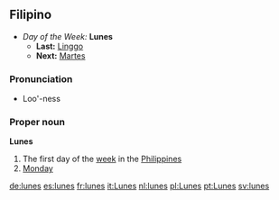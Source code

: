 ==Filipino==
*''Day of the Week:'' '''Lunes'''
**'''Last:''' [[Linggo]]
**'''Next:''' [[Martes]]

===Pronunciation===
*Loo'-ness

===Proper noun===
'''Lunes'''
#The first day of the [[week]] in the [[Philippines]]
#[[Monday]]

[[de:lunes]]
[[es:lunes]]
[[fr:lunes]]
[[it:Lunes]]
[[nl:lunes]]
[[pl:Lunes]]
[[pt:Lunes]]
[[sv:lunes]]